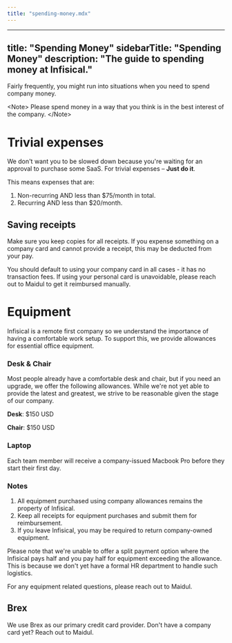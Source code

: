 ```yaml
---
title: "spending-money.mdx"
---
```


---
title: "Spending Money"
sidebarTitle: "Spending Money"
description: "The guide to spending money at Infisical."
---

Fairly frequently, you might run into situations when you need to spend company money. 

&lt;Note&gt;
Please spend money in a way that you think is in the best interest of the company.
&lt;/Note&gt;

# Trivial expenses

We don't want you to be slowed down because you're waiting for an approval to purchase some SaaS. For trivial expenses – **Just do it**.

This means expenses that are: 
1. Non-recurring AND less than $75/month in total.
2. Recurring AND less than $20/month. 

## Saving receipts

Make sure you keep copies for all receipts. If you expense something on a company card and cannot provide a receipt, this may be deducted from your pay.

You should default to using your company card in all cases - it has no transaction fees. If using your personal card is unavoidable, please reach out to Maidul to get it reimbursed manually.


# Equipment

Infisical is a remote first company so we understand the importance of having a comfortable work setup. To support this, we provide allowances for essential office equipment.

### Desk & Chair

Most people already have a comfortable desk and chair, but if you need an upgrade, we offer the following allowances. 
While we're not yet able to provide the latest and greatest, we strive to be reasonable given the stage of our company.

**Desk**: $150 USD

**Chair**: $150 USD

### Laptop
Each team member will receive a company-issued Macbook Pro before they start their first day.

### Notes

1. All equipment purchased using company allowances remains the property of Infisical.
2. Keep all receipts for equipment purchases and submit them for reimbursement.
3. If you leave Infisical, you may be required to return company-owned equipment.

Please note that we're unable to offer a split payment option where the Infisical pays half and you pay half for equipment exceeding the allowance. 
This is because we don't yet have a formal HR department to handle such logistics.

For any equipment related questions, please reach out to Maidul.


## Brex

We use Brex as our primary credit card provider. Don't have a company card yet? Reach out to Maidul. 